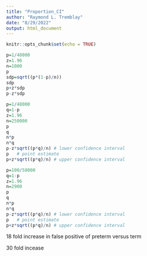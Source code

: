 ```yaml
---
title: "Proportion_CI"
author: "Raymond L. Tremblay"
date: "8/29/2022"
output: html_document
---
```


```r
knitr::opts_chunk$set(echo = TRUE)
```


```r

p=1/48000
z=1.96
n=1000
p
sdp=sqrt((p*(1-p)/n))
sdp
p+z*sdp
p-z*sdp

```



```r
p=1/48000
q=1-p
z=1.96
n=250000
p
q
n*p
n*q
p-z*sqrt((p*q)/n) # lower confidence interval
p   # point estimate
p+z*sqrt((p*q)/n) # upper confidence interval
```







```r
p=100/58000
q=1-p
z=1.96
n=2900
p
q
n*p
n*q
p-z*sqrt((p*q)/n) # lower confidence interval
p   # point estimate
p+z*sqrt((p*q)/n) # upper confidence interval
```





18 fold increase in false positive of preterm versus term

30 fold incease 


